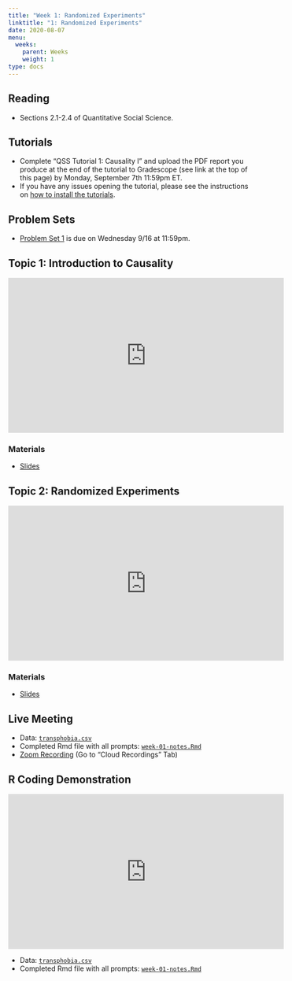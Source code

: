 ```yaml
---
title: "Week 1: Randomized Experiments"
linktitle: "1: Randomized Experiments"
date: 2020-08-07
menu:
  weeks:
    parent: Weeks
    weight: 1
type: docs
---
```


## Reading

- Sections 2.1-2.4 of Quantitative Social Science.

## Tutorials

- Complete "QSS Tutorial 1: Causality I" and upload the PDF report you produce at the end of the tutorial to Gradescope (see link at the top of this page) by Monday, September 7th 11:59pm ET. 
- If you have any issues opening the tutorial, please see the instructions on [how to install the tutorials](/assignments/tutorials/).

## Problem Sets

- [Problem Set 1](/assignments/ps1-trains/) is due on Wednesday 9/16 at 11:59pm. 


## Topic 1: Introduction to Causality

<iframe width="560" height="315" src="https://www.youtube-nocookie.com/embed/gyRZSzCtU_o" frameborder="0" allow="accelerometer; autoplay; encrypted-media; gyroscope; picture-in-picture" allowfullscreen></iframe>


### Materials

- [Slides](/slides/02-causality/01-potential-outcomes.pdf)

## Topic 2: Randomized Experiments

<iframe width="560" height="315" src="https://www.youtube.com/embed/cBYUuD2aVkA" frameborder="0" allow="accelerometer; autoplay; encrypted-media; gyroscope; picture-in-picture" allowfullscreen></iframe>

### Materials

- [Slides](/slides/02-causality/02-rand-exp.pdf)


## Live Meeting 

- Data: [`transphobia.csv`](/data/transphobia.csv)
- Completed Rmd file with all prompts: [`week-01-notes.Rmd`](/weeks/week-01-notes.Rmd)
- [Zoom Recording](https://canvas.harvard.edu/courses/74805/external_tools/53531) (Go to "Cloud Recordings" Tab)

## R Coding Demonstration

<iframe width="560" height="315" src="https://www.youtube-nocookie.com/embed/-e1iauR8d1s" frameborder="0" allow="accelerometer; autoplay; encrypted-media; gyroscope; picture-in-picture" allowfullscreen></iframe>

- Data: [`transphobia.csv`](/data/transphobia.csv)
- Completed Rmd file with all prompts: [`week-01-notes.Rmd`](/weeks/week-01-notes.Rmd)
